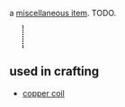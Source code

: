 {{FixTitle}}
a [[Items#miscellaneous|miscellaneous item]]. TODO.

{{Item|<nowiki>&lt;c</nowiki>}}
<div style="border-left:2px dotted black; margin:10px 23px; height:40px;"></div>
{{Desc
|copper ore
|contains pure copper.
|not craftable
|weighs 6 units
|internal name (for bot developers): copper_ore
|finding:
|''please edit this section''
}}
== used in crafting ==

* [[copper coil]]